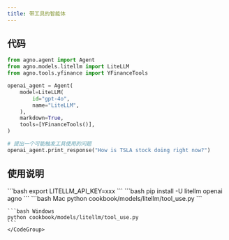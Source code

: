 ```yaml
---
title: 带工具的智能体
---
```

## 代码

```python cookbook/models/litellm/tool_use.py
from agno.agent import Agent
from agno.models.litellm import LiteLLM
from agno.tools.yfinance import YFinanceTools

openai_agent = Agent(
    model=LiteLLM(
        id="gpt-4o",
        name="LiteLLM",
    ),
    markdown=True,
    tools=[YFinanceTools()],
)

# 提出一个可能触发工具使用的问题
openai_agent.print_response("How is TSLA stock doing right now?")
```

## 使用说明

<Steps>
  <Snippet file="create-venv-step.mdx" />

  <Step title="设置您的API密钥">
    ```bash
    export LITELLM_API_KEY=xxx
    ```
  </Step>

  <Step title="安装库">
    ```bash
    pip install -U litellm openai agno
    ```
  </Step>

  <Step title="运行智能体">
    <CodeGroup>
    ```bash Mac
    python cookbook/models/litellm/tool_use.py
    ```

    ```bash Windows
    python cookbook/models/litellm/tool_use.py
    ```
    </CodeGroup>
  </Step>
</Steps>